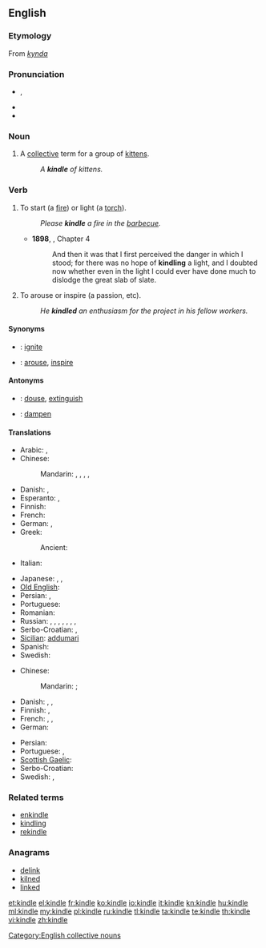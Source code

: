 {{was wotd|2006|October|3}}
==English==

===Etymology===
From {{etyl|non}} ''[[kynda]]''

===Pronunciation===
* {{IPA|/ˈkɪndl/}}, {{SAMPA|/"kIndl/}}
* {{audio|en-us-kindle.ogg|Audio (US)}}
* {{rhymes|ɪndəl}}

===Noun===
{{en-noun}}

# {{obsolete}} A [[collective]] term for a group of [[kitten]]s.
#: ''A '''kindle''' of kittens.''

===Verb===
{{en-verb|kindl|ing}}

# {{transitive}} To start (a [[fire]]) or light (a [[torch]]).
#: ''Please '''kindle''' a fire in the [[barbecue]].''
#* '''1898''', {{w|J. Meade Falkner}}, {{w|Moonfleet}} Chapter 4
#*: And then it was that I first perceived the danger in which I stood; for there was no hope of '''kindling''' a light, and I doubted now whether even in the light I could ever have done much to dislodge the great slab of slate.
# {{transitive|figuratively}} To arouse or inspire (a passion, etc).
#: ''He '''kindled''' an enthusiasm for the project in his fellow workers.''

====Synonyms====
* {{italbrac|to start a fire}}: [[ignite]]
* {{italbrac|to arouse}}: [[arouse]], [[inspire]]

====Antonyms====
* {{italbrac|to start a fire}}: [[douse]], [[extinguish]]
* {{italbrac|to arouse}}: [[dampen]]

====Translations====
{{trans-top|to start (a fire)}}
* Arabic: {{t|ar|يشعل|tr=yoshal|sc=Arab}}, {{t|ar|شعل|tr=šáʿʿala|sc=Arab}}
* Chinese:
*: Mandarin: {{zh-tsp|點燃|点燃|Diǎnrán}}, {{t|zh|點燃|sc=Hani}}, {{t|zh|点燃|tr=diǎnrán|sc=Hani}}, {{t|zh|點火|sc=Hani}}, {{t|zh|点火|tr=diǎnhuǒ|sc=Hani}}
* Danish: {{t|da|tænde}}, {{t|da|fænge}}
* Esperanto: {{t-|eo|ekbruligi|xs=Esperanto}},  {{t-|eo|fajrigi|xs=Esperanto}}
* Finnish: {{t+|fi|sytyttää}}
* French: {{t+|fr|allumer}}
* German: {{t+|de|anzünden}}, {{t-|de|entfachen}}
* Greek:
*: Ancient: {{tø|grc|αἴθω|tr=aithō|sc=polytonic}}
* Italian: {{t+|it|accendere}}
{{trans-mid}}
* Japanese: {{t|ja|点じる|tr=てんじる, tenjiru|sc=Jpan}}, {{t|ja|点ずる|tr=てんずる, tenzuru|sc=Jpan}}, {{t|ja|点火|tr=てんかする, tenka-suru|alt=点火する|sc=Jpan}}
* [[Old English]]: {{t-|ang|ælan|alt=ǣlan|xs=Old English}}
* Persian: {{t+|fa|افروختن|tr=afrōxtan|xs=Persian}}, {{t-|fa|روشن کردن|tr=rowšan kardan|xs=Persian}}
* Portuguese: {{t+|pt|acender}}
* Romanian: {{t|ro|a ațâța}}
* Russian: {{t|ru|разжигать|tr=razžigát’|sc=Cyrl}}, {{t|ru|разжечь|tr=razžéč’|sc=Cyrl}}, {{t|ru|зажигать|tr=zažigát’|sc=Cyrl}}, {{t|ru|зажечь|tr=zažéč’|sc=Cyrl}}, {{t|ru|запаливать|tr=zapálivat’|sc=Cyrl}}, {{t|ru|запалить|tr=zapalít’|sc=Cyrl}}, {{t|ru|растапливать|tr=rastáplivat’|sc=Cyrl}}, {{t|ru|растопить|tr=rastopít’|sc=Cyrl}}
* Serbo-Croatian: {{t|sh|potpaliti}}, {{t|sh|zapaliti}}
* [[Sicilian]]: [[addumari]]
* Spanish: {{t+|es|encender}}
* Swedish: {{t+|sv|tända}}
{{trans-bottom}}

{{trans-top|to arouse}}
* Chinese:
*: Mandarin: {{zh-tsp|喚起|唤起|Huànqǐ}}; {{zh-tsp|激起|激起|Jī qǐ}}
* Danish: {{t|da|vække}}, {{t|da|sætte i brand}}, {{t|da|ophidse}}
* Finnish: {{t+|fi|sytyttää}}, {{t+|fi|kiihottaa}}
* French: {{t+|fr|exalter}}, {{t+|fr|inspirer}}, {{t+|fr|susciter}}
* German: {{t-|de|entfachen}}
{{trans-mid}}
* Persian: {{t|fa|برانگیختن|tr=barangixtan|xs=Persian}}
* Portuguese: {{t+|pt|inspirar}}, {{t+|pt|suscitar}}
* [[Scottish Gaelic]]: {{t|gd|beothaich}}
* Serbo-Croatian: {{t|sh|zapaliti}}
* Swedish: {{t+|sv|tända}}, {{t+|sv|väcka}}
{{trans-bottom}}

===Related terms===
* [[enkindle]]
* [[kindling]]
* [[rekindle]]

===Anagrams===
* [[delink#English|delink]]
* [[kilned#English|kilned]]
* [[linked#English|linked]]

[[Category:English collective nouns]]

[[et:kindle]]
[[el:kindle]]
[[fr:kindle]]
[[ko:kindle]]
[[io:kindle]]
[[it:kindle]]
[[kn:kindle]]
[[hu:kindle]]
[[ml:kindle]]
[[my:kindle]]
[[pl:kindle]]
[[ru:kindle]]
[[tl:kindle]]
[[ta:kindle]]
[[te:kindle]]
[[th:kindle]]
[[vi:kindle]]
[[zh:kindle]]